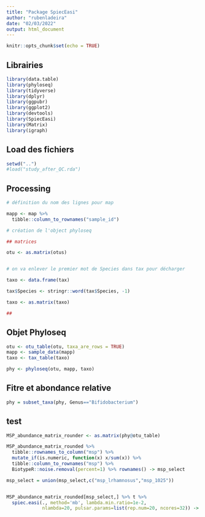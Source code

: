 ```yaml
---
title: "Package SpiecEasi"
author: "rubenladeira"
date: "02/03/2022"
output: html_document
---
```


```r
knitr::opts_chunk$set(echo = TRUE)
```

## Librairies

```r

library(data.table)
library(phyloseq)
library(tidyverse)
library(dplyr)
library(ggpubr)
library(ggplot2)
library(devtools)
library(SpiecEasi)
library(Matrix)
library(igraph)

```

## Load des fichiers

```r

setwd("..")
#load("study_after_QC.rda")

```

## Processing

```r

# définition du nom des lignes pour map

mapp <- map %>% 
  tibble::column_to_rownames("sample_id") 

# création de l'object phyloseq

## matrices

otu <- as.matrix(otus)


# on va enlever le premier mot de Species dans tax pour décharger

taxo <- data.frame(tax)

tax$Species <- stringr::word(tax$Species, -1)

taxo <- as.matrix(taxo)

##

```

## Objet Phyloseq

```r

otu <- otu_table(otu, taxa_are_rows = TRUE)
mapp <- sample_data(mapp)
taxo <- tax_table(taxo)

phy <- phyloseq(otu, mapp, taxo)

```

## Fitre et abondance relative

```r

phy = subset_taxa(phy, Genus=="Bifidobacterium")


```

## test

```r

MSP_abundance_matrix_rounder <- as.matrix(phy@otu_table)

MSP_abundance_matrix_rounded %>%
  tibble::rownames_to_column("msp") %>%
  mutate_if(is.numeric, function(x) x/sum(x)) %>%
  tibble::column_to_rownames("msp") %>%
  BiotypeR::noise.removal(percent=1) %>% rownames() -> msp_select

msp_select = union(msp_select,c("msp_lrhamnosus","msp_1025"))


MSP_abundance_matrix_rounded[msp_select,] %>% t %>%
  spiec.easi(., method='mb', lambda.min.ratio=1e-2,
             nlambda=20, pulsar.params=list(rep.num=20, ncores=32)) -> MSP_spiec_easi

```
